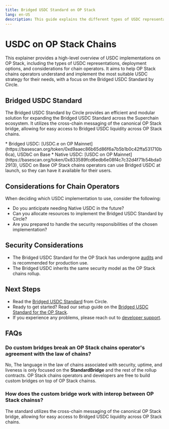 ```yaml
---
title: Bridged USDC Standard on OP Stack
lang: en-US
description: This guide explains the different types of USDC representations and how to get the Bridged USDC Standard on your OP Stack chain.
---
```



# USDC on OP Stack Chains

This explainer provides a high-level overview of USDC implementations on OP Stack, including the types of USDC representations, deployment options, and considerations for chain operators.
It aims to help OP Stack chains operators understand and implement the most suitable USDC strategy for their needs, with a focus on the Bridged USDC Standard by Circle.

## Bridged USDC Standard

The Bridged USDC Standard by Circle provides an efficient and modular solution for expanding the Bridged USDC Standard across the Superchain ecosystem.
It utilizes the cross-chain messaging of the canonical OP Stack bridge, allowing for easy access to Bridged USDC liquidity across OP Stack chains.

<Callout type="info">
  *   Bridged USDC: [USDC.e on OP Mainnet](https://basescan.org/token/0xd9aaec86b65d86f6a7b5b1b0c42ffa531710b6ca), USDbC on Base
  *   Native USDC: [USDC on OP Mainnet](https://basescan.org/token/0x833589fcd6edb6e08f4c7c32d4f71b54bda02913), USDC on Base
</Callout>

<Callout type="info">
    OP Stack chains operators can use Bridged USDC at launch, so they can have it available for their users.
</Callout>

## Considerations for Chain Operators

When deciding which USDC implementation to use, consider the following:

*   Do you anticipate needing Native USDC in the future?
*   Can you allocate resources to implement the Bridged USDC Standard by Circle?
*   Are you prepared to handle the security responsibilities of the chosen implementation?

## Security Considerations

*   The Bridged USDC Standard for the OP Stack has undergone [audits](https://github.com/defi-wonderland/opUSDC/blob/main/audits/spearbit.pdf) and is recommended for production use.
*   The Bridged USDC inherits the same security model as the OP Stack chains rollup.

## Next Steps

*   Read the [Bridged USDC Standard](https://www.circle.com/blog/bridged-usdc-standard) from Circle.
*   Ready to get started? Read our setup guide on the [Bridged USDC Standard for the OP Stack](https://github.com/defi-wonderland/opUSDC#setup).
*   If you experience any problems, please reach out to [developer support](https://github.com/ethereum-optimism/developers/discussions).

## FAQs

### Do custom bridges break an OP Stack chains operator's agreement with the law of chains?

No, The language in the law of chains associated with security, uptime, and liveness is only focused on the **StandardBridge** and the rest of the rollup contracts. OP Stack chains operators and developers are free to build custom bridges on top of OP Stack chainss.

### How does the custom bridge work with interop between OP Stack chainss?

The standard utilizes the cross-chain messaging of the canonical OP Stack bridge, allowing for easy access to Bridged USDC liquidity across OP Stack chains.
